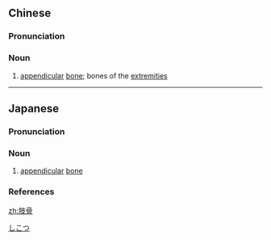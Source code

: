 ==Chinese==
{{zh-forms}}

===Pronunciation===
{{zh-pron
|m=zhīgǔ
|c=zi1 gwat1
|cat=n
}}

===Noun===
{{zh-noun}}

# {{lb|zh|anatomy}} [[appendicular]] [[bone]]; bones of the [[extremities]]

----

==Japanese==
{{ja-kanjitab|し|こつ|yomi=o}}

===Pronunciation===
{{ja-pron|yomi=o|しこつ|acc=0|acc_ref=DJR}}

===Noun===
{{ja-noun|しこつ}}

# [[appendicular]] [[bone]]

===References===
<references/>

[[Category:ja:Skeleton|しこつ]]

[[zh:肢骨]]